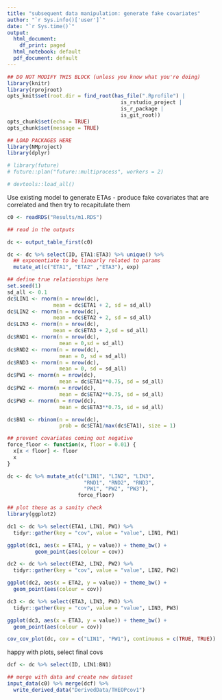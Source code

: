 ```yaml
---
title: "subsequent data manipulation: generate fake covariates"
author: "`r Sys.info()['user']`"
date: "`r Sys.time()`"
output:
  html_document:
    df_print: paged
  html_notebook: default
  pdf_document: default
---
```



```r
## DO NOT MODIFY THIS BLOCK (unless you know what you're doing)
library(knitr)
library(rprojroot)
opts_knit$set(root.dir = find_root(has_file(".Rprofile") | 
                                     is_rstudio_project | 
                                     is_r_package | 
                                     is_git_root))
opts_chunk$set(echo = TRUE)
opts_chunk$set(message = TRUE)
```

```r
## LOAD PACKAGES HERE
library(NMproject)
library(dplyr)

# library(future)
# future::plan("future::multiprocess", workers = 2)

# devtools::load_all()

```

Use existing model to generate ETAs - produce fake covariates that are correlated and then try to recapitulate them


```r
c0 <- readRDS("Results/m1.RDS")

## read in the outputs

dc <- output_table_first(c0)

dc <- dc %>% select(ID, ETA1:ETA3) %>% unique() %>%
  ## exponentiate to be linearly related to params
  mutate_at(c("ETA1", "ETA2" ,"ETA3"), exp)

## define true relationships here
set.seed(1)
sd_all <- 0.1
dc$LIN1 <- rnorm(n = nrow(dc),
               mean = dc$ETA1 + 2, sd = sd_all)
dc$LIN2 <- rnorm(n = nrow(dc),
               mean = dc$ETA2 + 2, sd = sd_all)
dc$LIN3 <- rnorm(n = nrow(dc),
               mean = dc$ETA3 + 2,sd = sd_all)
dc$RND1 <- rnorm(n = nrow(dc),
                 mean = 0,sd = sd_all)
dc$RND2 <- rnorm(n = nrow(dc),
                 mean = 0, sd = sd_all)
dc$RND3 <- rnorm(n = nrow(dc),
                 mean = 0, sd = sd_all)
dc$PW1 <- rnorm(n = nrow(dc),
                 mean = dc$ETA1**0.75, sd = sd_all)
dc$PW2 <- rnorm(n = nrow(dc),
                 mean = dc$ETA2**0.75, sd = sd_all)
dc$PW3 <- rnorm(n = nrow(dc),
                 mean = dc$ETA3**0.75, sd = sd_all)

dc$BN1 <- rbinom(n = nrow(dc),
                 prob = dc$ETA1/max(dc$ETA1), size = 1)

## prevent covariates coming out negative
force_floor <- function(x, floor = 0.01) {
  x[x < floor] <- floor
  x
}

dc <- dc %>% mutate_at(c("LIN1", "LIN2", "LIN3",
                         "RND1", "RND2", "RND3",
                         "PW1", "PW2", "PW3"),
                       force_floor)

## plot these as a sanity check
library(ggplot2)

dc1 <- dc %>% select(ETA1, LIN1, PW1) %>%
  tidyr::gather(key = "cov", value = "value", LIN1, PW1)

ggplot(dc1, aes(x = ETA1, y = value)) + theme_bw() +
         geom_point(aes(colour = cov))

dc2 <- dc %>% select(ETA2, LIN2, PW2) %>%
  tidyr::gather(key = "cov", value = "value", LIN2, PW2)

ggplot(dc2, aes(x = ETA2, y = value)) + theme_bw() +
  geom_point(aes(colour = cov))

dc3 <- dc %>% select(ETA3, LIN3, PW3) %>%
  tidyr::gather(key = "cov", value = "value", LIN3, PW3)

ggplot(dc3, aes(x = ETA3, y = value)) + theme_bw() +
  geom_point(aes(colour = cov))

```

```r

cov_cov_plot(dc, cov = c("LIN1", "PW1"), continuous = c(TRUE, TRUE))

```

happy with plots, select final covs

```r
dcf <- dc %>% select(ID, LIN1:BN1)

## merge with data and create new dataset
input_data(c0) %>% merge(dcf) %>%
  write_derived_data("DerivedData/THEOPcov1")

```

